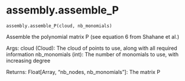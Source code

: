 # assembly.assemble_P { #updes.assembly.assemble_P }

`assembly.assemble_P(cloud, nb_monomials)`

Assemble the polynomial matrix P (see equation 6 from Shahane et al.)

Args:
    cloud (Cloud): The cloud of points to use, along with all required information
    nb_monomials (int): The number of monomials to use, with increasing degree

Returns:
    Float[Array, "nb_nodes, nb_monomials"]: The matrix P